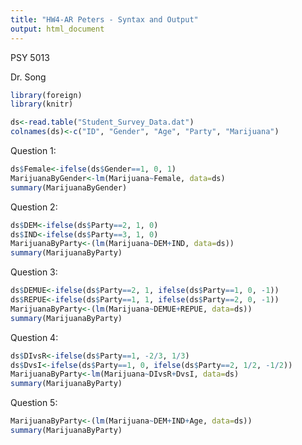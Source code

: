 ```yaml
---
title: "HW4-AR Peters - Syntax and Output"
output: html_document
---
```


PSY 5013

Dr. Song

```r
library(foreign)
library(knitr)
```

```r
ds<-read.table("Student_Survey_Data.dat")
colnames(ds)<-c("ID", "Gender", "Age", "Party", "Marijuana")
```

Question 1:

```r
ds$Female<-ifelse(ds$Gender==1, 0, 1)
MarijuanaByGender<-lm(Marijuana~Female, data=ds)
summary(MarijuanaByGender)
```

Question 2:
```r
ds$DEM<-ifelse(ds$Party==2, 1, 0)
ds$IND<-ifelse(ds$Party==3, 1, 0)
MarijuanaByParty<-(lm(Marijuana~DEM+IND, data=ds))
summary(MarijuanaByParty)
```

Question 3:
```r
ds$DEMUE<-ifelse(ds$Party==2, 1, ifelse(ds$Party==1, 0, -1))
ds$REPUE<-ifelse(ds$Party==1, 1, ifelse(ds$Party==2, 0, -1))
MarijuanaByParty<-(lm(Marijuana~DEMUE+REPUE, data=ds))
summary(MarijuanaByParty)
```

Question 4:
```r
ds$DIvsR<-ifelse(ds$Party==1, -2/3, 1/3)
ds$DvsI<-ifelse(ds$Party==1, 0, ifelse(ds$Party==2, 1/2, -1/2))
MarijuanaByParty<-lm(Marijuana~DIvsR+DvsI, data=ds)
summary(MarijuanaByParty)
```

Question 5:

```r
MarijuanaByParty<-(lm(Marijuana~DEM+IND+Age, data=ds))
summary(MarijuanaByParty)
```